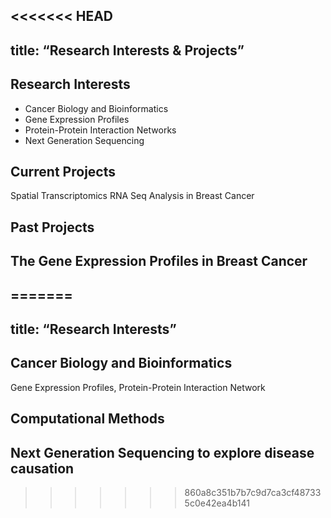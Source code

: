 <<<<<<< HEAD
---
title: "Research Interests & Projects"
---

## Research Interests
- Cancer Biology and Bioinformatics
- Gene Expression Profiles
- Protein-Protein Interaction Networks
- Next Generation Sequencing

## Current Projects
Spatial Transcriptomics RNA Seq Analysis in Breast Cancer

## Past Projects
The Gene Expression Profiles in Breast Cancer 
---
=======
---
title: "Research Interests"
---

## Cancer Biology and Bioinformatics
Gene Expression Profiles, Protein-Protein Interaction Network

## Computational Methods
Next Generation Sequencing to explore disease causation
---
>>>>>>> 860a8c351b7b7c9d7ca3cf487335c0e42ea4b141
